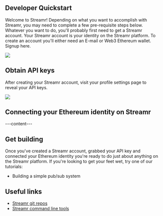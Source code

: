 


## Developer Quickstart

Welcome to Streamr! Depending on what you want to accomplish with Streamr, you may need to complete a few pre-requisite steps below. Whatever you want to do, you'll probably first need to get a Streamr account. Your Streamr account is your identity on the Streamr platform. To create an account you'll either need an E-mail or Web3 Ethereum wallet. <Link to={links.internalLogin}>Signup here</Link>.

<div className={docsStyles.centered}>
  <img src={SignupScreen} />
</div>

<ScrollableAnchor id="obtain-api-keys"><div>

## Obtain API keys

After creating your Streamr account, visit your <Link to={links.userpages.profile}>profile settings page</Link> to reveal your API keys.

<div className={docsStyles.centered}>
  <img src={ApiCredentials} />
</div>

</div></ScrollableAnchor>
<ScrollableAnchor id="connecting-ethereum-identity"><div>

## Connecting your Ethereum identity on Streamr
---content---

</div></ScrollableAnchor>
<ScrollableAnchor id="get-building"><div>

## Get building
Once you've created a Streamr account, grabbed your API key and connected your Ethereum identity you're ready to do just about anything on the Streamr platform. If you're looking to get your feet wet, try one of our tutorials:
- <Link to={links.newdocs.tutorials}>Building a simple pub/sub system</Link>

</div></ScrollableAnchor>

<ScrollableAnchor id="useful-links"><div>

## Useful links
- <a href="https://github.com/streamr-dev" target="_blank">Streamr git repos</a>
- <a href="https://github.com/streamr-dev/cli-tools" target="_blank">Streamr command line tools</a>

</div></ScrollableAnchor>
